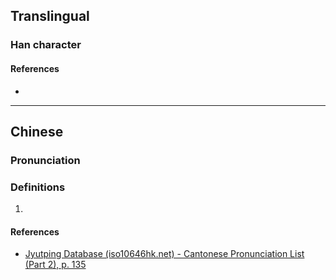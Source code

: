 {{character info/new}}
==Translingual==

===Han character===
{{Han char|rn=78|rad=歹|as=07|sn=11|four=11211|canj=MNMVM|ids=⿰歹巠}}

====References====
* {{Han ref|kx=0580.320|dkj=16462|dj=0973.080|hdz=21387.140|uh=6B8C|ud=27532|bh=D5DE|bd=54750}}

----

==Chinese==
{{zh-forms}}

===Pronunciation===
{{zh-pron
|m=jué
|c=kyut3
|cat=
}}

===Definitions===
{{zh-hanzi}}

# {{rfdef|zh}}

====References====
* [http://www.iso10646hk.net/jp/document/download.jsp Jyutping Database (iso10646hk.net) - Cantonese Pronunciation List (Part 2), p. 135]